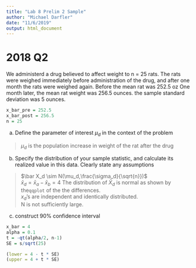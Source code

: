 ```yaml
---
title: "Lab 8 Prelim 2 Sample"
author: "Michael Darfler"
date: "11/6/2019"
output: html_document
---
```


# 2018 Q2

We administerd a drug believed to affect weight to n = 25 rats. The rats were weighed immediately before administration of the drug, and after one month the rats were weighed again. Before the mean rat was 252.5 oz One month later, the mean rat weight was 256.5 ounces. the sample standard deviation was 5 ounces.

```r
x_bar_pre = 252.5
x_bar_post = 256.5
n = 25
```

  a) Define the parameter of interest $\mu_d$ in the context of the problem
  
  > $\mu_d$ is the population increase in weight of the rat after the drug
  
  b) Specify the distribution of your sample statistic, and calculate its realized value in this data. Clearly state any assumptions
  
  > $\bar X_d \sim N(\mu_d,\frac{\sigma_d}{\sqrt{n}})$  
  > $\bar x_d = \bar x_a - \bar x_b = 4$
  > The distribution of $\bar X_d$ is normal as shown by the`qqplot` of the the differences.  
  > $x_d$'s are independent and identically distributed.  
  > N is not sufficiently large.
  
  c) construct 90% confidence interval
  
```r
x_bar = 4
alpha = 0.1
t = -qt(alpha/2, n-1)
SE = s/sqrt(25)

(lower = 4 - t * SE)
(upper = 4 + t * SE)
```
  
  